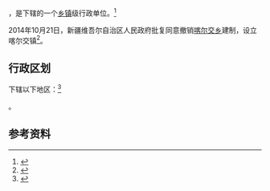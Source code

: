 {{中国乡级行政区|65/43/26/203/000}}

'''{{PAGENAMEBASE}}'''，是{{PRC admin/fullname|65/43/26/203/000|3}}下辖的一个[[乡镇|乡镇]]级行政单位。<ref>{{PRC admin/ref sgc|{{PRC admin/parent|65/43/26/203/000}}}}</ref>

2014年10月21日，新疆维吾尔自治区人民政府批复同意撤销[[喀尔交乡|喀尔交乡]]建制，设立喀尔交镇<ref>{{Cite web |url=http://www.xjmca.gov.cn/xzqhtzgg/26796.jhtml |title=新疆维吾尔自治区人民政府关于同意吉木乃县喀尔交乡撤乡设镇的批复（新政函〔2014〕188号） |access-date=2017-09-21 |archive-url=https://web.archive.org/web/20170921095449/http://www.xjmca.gov.cn/xzqhtzgg/26796.jhtml |archive-date=2017-09-21 |dead-url=yes }}</ref>。

== 行政区划 ==

{{PAGENAMEBASE}}下辖以下地区：<ref>{{PRC admin/ref sgc|65/43/26/203/000}}</ref>

{{PRC admin/children|65/43/26/203/000}}。

== 参考资料 ==

{{reflist}}

{{行政区划小作品}}
{{PRC admin/navcat|65/43/26/203/000}}